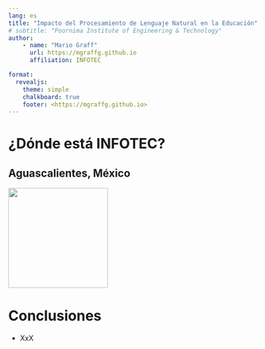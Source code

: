 ```yaml
---
lang: es
title: "Impacto del Procesamiento de Lenguaje Natural en la Educación"
# subtitle: "Poornima Institute of Engineering & Technology"
author:
    - name: "Mario Graff"
      url: https://mgraffg.github.io
      affiliation: INFOTEC

format:
  revealjs:
    theme: simple
    chalkboard: true
    footer: <https://mgraffg.github.io>
---
```



# ¿Dónde está INFOTEC? 

## Aguascalientes, México

![](aguascalientes_edo.jpg){width=200}



# Conclusiones

* XxX